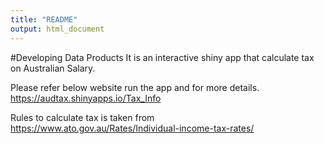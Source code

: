 ```yaml
---
title: "README"
output: html_document
---
```


#Developing Data Products 
It is an interactive shiny app that calculate tax on Australian Salary.

Please refer below website run the app and for more details.
<https://audtax.shinyapps.io/Tax_Info>

Rules to calculate tax is taken from <https://www.ato.gov.au/Rates/Individual-income-tax-rates/>

